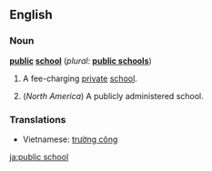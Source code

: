 ==English==

===Noun===
'''[[public]] [[school]]'''  (''plural:'' '''[[public schools]]''')
# {{UK}} A fee-charging [[private]] [[school]].
# (''North America'') A publicly administered school.

===Translations===
*Vietnamese: [[trường công]]

[[ja:public school]]